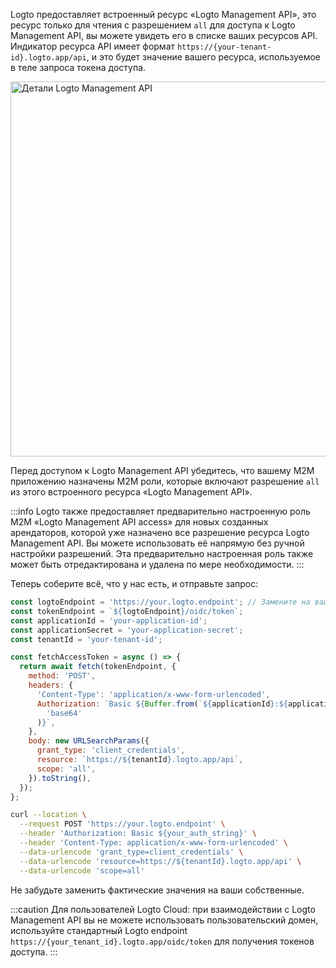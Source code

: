 

Logto предоставляет встроенный ресурс «Logto Management API», это ресурс только для чтения с разрешением `all` для доступа к Logto Management API, вы можете увидеть его в списке ваших ресурсов API. Индикатор ресурса API имеет формат `https://{your-tenant-id}.logto.app/api`, и это будет значение вашего ресурса, используемое в теле запроса токена доступа.

<img alt="Детали Logto Management API" src={LogtoManagementApiSrc} width="600px" />

Перед доступом к Logto Management API убедитесь, что вашему M2M приложению назначены M2M роли, которые включают разрешение `all` из этого встроенного ресурса «Logto Management API».

:::info
Logto также предоставляет предварительно настроенную роль M2M «Logto Management API access» для новых созданных арендаторов, которой уже назначено все разрешение ресурса Logto Management API. Вы можете использовать её напрямую без ручной настройки разрешений. Эта предварительно настроенная роль также может быть отредактирована и удалена по мере необходимости.
:::

Теперь соберите всё, что у нас есть, и отправьте запрос:

<Tabs>

<TabItem value="Node.js" label="Node.js">

```js
const logtoEndpoint = 'https://your.logto.endpoint'; // Замените на ваш Logto endpoint
const tokenEndpoint = `${logtoEndpoint}/oidc/token`;
const applicationId = 'your-application-id';
const applicationSecret = 'your-application-secret';
const tenantId = 'your-tenant-id';

const fetchAccessToken = async () => {
  return await fetch(tokenEndpoint, {
    method: 'POST',
    headers: {
      'Content-Type': 'application/x-www-form-urlencoded',
      Authorization: `Basic ${Buffer.from(`${applicationId}:${applicationSecret}`).toString(
        'base64'
      )}`,
    },
    body: new URLSearchParams({
      grant_type: 'client_credentials',
      resource: `https://${tenantId}.logto.app/api`,
      scope: 'all',
    }).toString(),
  });
};
```

</TabItem>

<TabItem value="cURL" label="cURL">

```bash
curl --location \
  --request POST 'https://your.logto.endpoint' \
  --header 'Authorization: Basic ${your_auth_string}' \
  --header 'Content-Type: application/x-www-form-urlencoded' \
  --data-urlencode 'grant_type=client_credentials' \
  --data-urlencode 'resource=https://${tenantId}.logto.app/api' \
  --data-urlencode 'scope=all'
```

Не забудьте заменить фактические значения на ваши собственные.

</TabItem>

</Tabs>

:::caution
Для пользователей Logto Cloud: при взаимодействии с Logto Management API вы не можете использовать пользовательский домен, используйте стандартный Logto endpoint `https://{your_tenant_id}.logto.app/oidc/token` для получения токенов доступа.
:::
